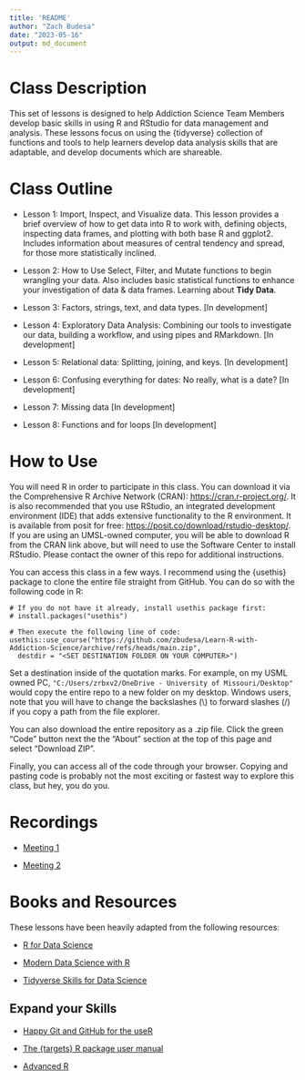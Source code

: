 ```yaml
---
title: 'README'
author: "Zach Budesa"
date: "2023-05-16"
output: md_document
---
```


# Class Description
This set of lessons is designed to help Addiction Science Team Members develop basic skills in using R and RStudio for data management and analysis. These lessons focus on using the {tidyverse} collection of functions and tools to help learners develop data analysis skills that are adaptable, and develop documents which are shareable. 

# Class Outline

-   Lesson 1: Import, Inspect, and Visualize data. This lesson provides a brief overview of how to get data into R to work with, defining objects, inspecting data frames, and plotting with both base R and ggplot2. Includes information about measures of central tendency and spread, for those more statistically inclined.

-   Lesson 2: How to Use Select, Filter, and Mutate functions to begin wrangling your data. Also includes basic statistical functions to enhance your investigation of data & data frames. Learning about __Tidy Data__.

-   Lesson 3: Factors, strings, text, and data types. [In development]

-   Lesson 4: Exploratory Data Analysis: Combining our tools to investigate our data, building a workflow, and using pipes and RMarkdown. [In development]

-   Lesson 5: Relational data: Splitting, joining, and keys. [In development]

-   Lesson 6: Confusing everything for dates: No really, what is a date? [In development]

-   Lesson 7: Missing data [In development]

-   Lesson 8: Functions and for loops [In development]

# How to Use
You will need R in order to participate in this class. You can download it via the Comprehensive R Archive Network (CRAN): [https://cran.r-project.org/](https://cran.r-project.org/). It is also recommended that you use RStudio, an integrated development environment (IDE) that adds extensive functionality to the R environment. It is available from posit for free: [https://posit.co/download/rstudio-desktop/](https://posit.co/download/rstudio-desktop/). If you are using an UMSL-owned computer, you will be able to download R from the CRAN link above, but will need to use the Software Center to install RStudio. Please contact the owner of this repo for additional instructions. 

You can access this class in a few ways. I recommend using the {usethis} package to clone the entire file straight from GitHub. You can do so with the following code in R:

```
# If you do not have it already, install usethis package first:
# install.packages("usethis")

# Then execute the following line of code:
usethis::use_course("https://github.com/zbudesa/Learn-R-with-Addiction-Science/archive/refs/heads/main.zip", 
  destdir = "<SET DESTINATION FOLDER ON YOUR COMPUTER>")
```
Set a destination inside of the quotation marks. For example, on my USML owned PC, `"C:/Users/zrbxv2/OneDrive - University of Missouri/Desktop"` would copy the entire repo to a new folder on my desktop. Windows users, note that you will have to change the backslashes (\\) to forward slashes (/) if you copy a path from the file explorer.

You can also download the entire repository as a .zip file. Click the green "Code" button next the the "About" section at the top of this page and select "Download ZIP".

Finally, you can access all of the code through your browser. Copying and pasting code is probably not the most exciting or fastest way to explore this class, but hey, you do you.

# Recordings
-   [Meeting 1](https://umsystem.hosted.panopto.com/Panopto/Pages/Viewer.aspx?id=42c25ee1-edaa-4e77-8184-b00d013a09ba)

-   [Meeting 2](https://umsystem.hosted.panopto.com/Panopto/Pages/Viewer.aspx?id=9e9a5613-a0de-43b0-825e-b01b0138dd8d)

# Books and Resources
These lessons have been heavily adapted from the following resources:

-   [R for Data Science](https://r4ds.had.co.nz/)

-   [Modern Data Science with R](https://mdsr-book.github.io/mdsr2e/)

-   [Tidyverse Skills for Data Science](https://jhudatascience.org/tidyversecourse/)

## Expand your Skills

-   [Happy Git and GitHub for the useR](https://happygitwithr.com/index.html)

-   [The {targets} R package user manual](https://books.ropensci.org/targets/)

-   [Advanced R](http://adv-r.had.co.nz/)
